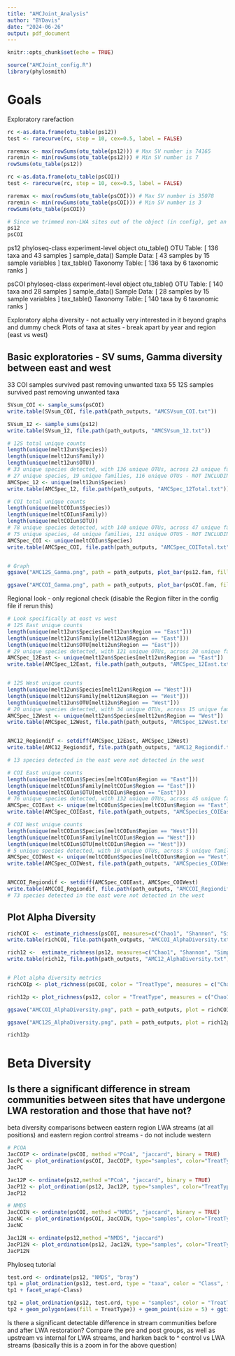 ```yaml
---
title: "AMCJoint_Analysis"
author: "BYDavis"
date: "2024-06-26"
output: pdf_document
---
```


```r
knitr::opts_chunk$set(echo = TRUE)
```

```r
source("AMCJoint_config.R")
library(phylosmith)
```

# Goals

Exploratory rarefaction
```r
rc <-as.data.frame(otu_table(ps12))
test <- rarecurve(rc, step = 10, cex=0.5, label = FALSE)

raremax <- max(rowSums(otu_table(ps12))) # Max SV number is 74165
raremin <- min(rowSums(otu_table(ps12))) # Min SV number is 7
rowSums(otu_table(ps12))

rc <-as.data.frame(otu_table(psCOI))
test <- rarecurve(rc, step = 10, cex=0.5, label = FALSE)

raremax <- max(rowSums(otu_table(psCOI))) # Max SV number is 35078
raremin <- min(rowSums(otu_table(psCOI))) # Min SV number is 3
rowSums(otu_table(psCOI))

# Since we trimmed non-LWA sites out of the object (in config), get an updated snapshot of the phyloseq dimensions
ps12
psCOI
```

ps12
phyloseq-class experiment-level object
otu_table()   OTU Table:         [ 136 taxa and 43 samples ]
sample_data() Sample Data:       [ 43 samples by 15 sample variables ]
tax_table()   Taxonomy Table:    [ 136 taxa by 6 taxonomic ranks ]

psCOI
phyloseq-class experiment-level object
otu_table()   OTU Table:         [ 140 taxa and 28 samples ]
sample_data() Sample Data:       [ 28 samples by 15 sample variables ]
tax_table()   Taxonomy Table:    [ 140 taxa by 6 taxonomic ranks ]


Exploratory alpha diversity - not actually very interested in it beyond graphs and dummy check
Plots of taxa at sites - break apart by year and region (east vs west)

## Basic exploratories - SV sums, Gamma diversity between east and west
33 COI samples survived past removing unwanted taxa
55 12S samples survived past removing unwanted taxa
```r
SVsum_COI <- sample_sums(psCOI)
write.table(SVsum_COI, file.path(path_outputs, "AMCSVsum_COI.txt"))

SVsum_12 <- sample_sums(ps12)
write.table(SVsum_12, file.path(path_outputs, "AMCSVsum_12.txt"))

# 12S total unique counts
length(unique(melt12un$Species))
length(unique(melt12un$Family))
length(unique(melt12un$OTU))
# 33 unique species detected, with 136 unique OTUs, across 23 unique families - INCLUDING WEST
# 27 unique species, 19 unique families, 116 unique OTUs - NOT INCLUDING WEST
AMCSpec_12 <- unique(melt12un$Species)
write.table(AMCSpec_12, file.path(path_outputs, "AMCSpec_12Total.txt"))

# COI total unique counts
length(unique(meltCOIun$Species))
length(unique(meltCOIun$Family))
length(unique(meltCOIun$OTU))
# 78 unique species detected, with 140 unique OTUs, across 47 unique families - INCLUDING WEST
# 75 unique species, 44 unique families, 131 unique OTUS - NOT INCLUDING WEST
AMCSpec_COI <- unique(meltCOIun$Species)
write.table(AMCSpec_COI, file.path(path_outputs, "AMCSpec_COITotal.txt"))


# Graph
ggsave("AMC12S_Gamma.png", path = path_outputs, plot_bar(ps12.fam, fill="Family") + facet_grid(~Year, scales= "free_x", space = "free_x") + theme_bw() + theme(axis.text.x = element_text(angle = 90, vjust = 1, hjust=1)) + labs(x = "Site", y = "Number of SVs", title = "12S Overall Diversity")  + scale_colour_brewer(palette = "Set1") + theme(legend.position = "bottom"), width = 8, height = 7, units = "in") 

ggsave("AMCCOI_Gamma.png", path = path_outputs, plot_bar(psCOI.fam, fill="Family") + facet_grid(~Year, scales= "free_x", space = "free_x") + theme_bw() + theme(axis.text.x = element_text(angle = 90, vjust = 1, hjust=1)) + labs(x = "Site", y = "Number of SVs", title = "COI Overall Diversity")  + scale_colour_brewer(palette = "Set1") + theme(legend.position = "bottom"), width = 8, height = 10, units = "in") 
```

Regional look - only regional check (disable the Region filter in the config file if rerun this)
```r
# Look specifically at east vs west
# 12S East unique counts
length(unique(melt12un$Species[melt12un$Region == "East"]))
length(unique(melt12un$Family[melt12un$Region == "East"]))
length(unique(melt12un$OTU[melt12un$Region == "East"]))
# 29 unique species detected, with 121 unique OTUs, across 20 unique families
AMCSpec_12East <- unique(melt12un$Species[melt12un$Region == "East"])
write.table(AMCSpec_12East, file.path(path_outputs, "AMCSpec_12East.txt"))


# 12S West unique counts
length(unique(melt12un$Species[melt12un$Region == "West"]))
length(unique(melt12un$Family[melt12un$Region == "West"]))
length(unique(melt12un$OTU[melt12un$Region == "West"]))
# 20 unique species detected, with 34 unique OTUs, across 15 unique families
AMCSpec_12West <- unique(melt12un$Species[melt12un$Region == "West"])
write.table(AMCSpec_12West, file.path(path_outputs, "AMCSpec_12West.txt"))


AMC12_Regiondif <- setdiff(AMCSpec_12East, AMCSpec_12West)
write.table(AMC12_Regiondif, file.path(path_outputs, "AMC12_Regiondif.txt"))

# 13 species detected in the east were not detected in the west

# COI East unique counts
length(unique(meltCOIun$Species[meltCOIun$Region == "East"]))
length(unique(meltCOIun$Family[meltCOIun$Region == "East"]))
length(unique(meltCOIun$OTU[meltCOIun$Region == "East"]))
# 76 unique species detected, with 132 unique OTUs, across 45 unique families
AMCSpec_COIEast <- unique(meltCOIun$Species[meltCOIun$Region == "East"])
write.table(AMCSpec_COIEast, file.path(path_outputs, "AMCSpecies_COIEast.txt"))

# COI West unique counts
length(unique(meltCOIun$Species[meltCOIun$Region == "West"]))
length(unique(meltCOIun$Family[meltCOIun$Region == "West"]))
length(unique(meltCOIun$OTU[meltCOIun$Region == "West"]))
# 5 unique species detected, with 10 unique OTUs, across 5 unique families
AMCSpec_COIWest <- unique(meltCOIun$Species[meltCOIun$Region == "West"])
write.table(AMCSpec_COIWest, file.path(path_outputs, "AMCSpecies_COIWest.txt"))


AMCCOI_Regiondif <- setdiff(AMCSpec_COIEast, AMCSpec_COIWest)
write.table(AMCCOI_Regiondif, file.path(path_outputs, "AMCCOI_Regiondif.txt"))
# 73 species detected in the east were not detected in the west
```

## Plot Alpha Diversity
```r

richCOI <-  estimate_richness(psCOI, measures=c("Chao1", "Shannon", "Simpson"))
write.table(richCOI, file.path(path_outputs, "AMCCOI_AlphaDiversity.txt"))

rich12 <-  estimate_richness(ps12, measures=c("Chao1", "Shannon", "Simpson"))
write.table(rich12, file.path(path_outputs, "AMC12_AlphaDiversity.txt"))


# Plot alpha diversity metrics
richCOIp <- plot_richness(psCOI, color = "TreatType", measures = c("Chao1", "Shannon", "Simpson")) + geom_point(size=2, alpha=0.7) + scale_colour_brewer(palette = "Set1") + theme_bw() + labs(x = "Sample", title = "COI  Alpha Diversity Measures") + theme(axis.text.x = element_text(angle = 90, vjust = 1, hjust=1)) + theme(axis.title.y = element_blank(), axis.title.x = element_blank(), axis.text.x = element_blank())  + theme(legend.position = "bottom")

rich12p <- plot_richness(ps12, color = "TreatType", measures = c("Chao1", "Shannon", "Simpson")) + geom_point(size=2, alpha=0.7) + scale_colour_brewer(palette = "Set1") + theme_bw()  + labs(x = "Sample", title = "12S Alpha Diversity Measures") + theme(axis.text.x = element_text(angle = 90, vjust = 1, hjust=1)) + theme(axis.title.x = element_blank(), axis.title.y = element_blank(), axis.text.x = element_blank()) + theme(legend.position = "bottom")

ggsave("AMCCOI_AlphaDiversity.png", path = path_outputs, plot = richCOIp, width = 10, height = 5, units = "in")

ggsave("AMC12S_AlphaDiversity.png", path = path_outputs, plot = rich12p, width = 10, height = 5, units = "in")

rich12p
```

# Beta Diversity

## Is there a significant difference in stream communities between sites that have undergone LWA restoration and those that have not?
beta diversity comparisons between eastern region LWA streams (at all positions) and eastern region control streams - do not include western

```r
# PCOA
JacCOIP <- ordinate(psCOI, method ="PCoA", "jaccard", binary = TRUE)
JacPC <- plot_ordination(psCOI, JacCOIP, type="samples", color="TreatType") 
JacPC

Jac12P <- ordinate(ps12,method ="PCoA", "jaccard", binary = TRUE)
JacP12 <- plot_ordination(ps12, Jac12P, type="samples", color="TreatType")
JacP12

# NMDS
JacCOIN <- ordinate(psCOI, method ="NMDS", "jaccard", binary = TRUE)
JacNC <- plot_ordination(psCOI, JacCOIN, type="samples", color="TreatType") 
JacNC

Jac12N <- ordinate(ps12,method ="NMDS", "jaccard")
JacP12N <- plot_ordination(ps12, Jac12N, type="samples", color="TreatType")
JacP12N
```


Phyloseq tutorial
```r
test.ord <- ordinate(ps12, "NMDS", "bray")
tp1 = plot_ordination(ps12, test.ord, type = "taxa", color = "Class", title = "taxa")
tp1 + facet_wrap(~Class)

tp2 = plot_ordination(ps12, test.ord, type = "samples", color = "TreatType")
tp2 + geom_polygon(aes(fill = TreatType)) + geom_point(size = 5) + ggtitle("samples")
```




Is there a significant detectable difference in stream communities before and after LWA restoration?
Compare the pre and post groups, as well as upstream vs internal for LWA streams, and harken back to ^ control vs LWA streams (basically this is a zoom in for the above question)
